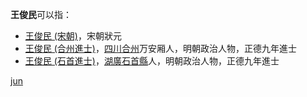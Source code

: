'''王俊民'''可以指：
* [[王俊民_(宋朝)|王俊民 (宋朝)]]，宋朝狀元
* [[王俊民_(合州進士)|王俊民 (合州進士)]]，[[四川|四川]][[合州|合州]]万安厢人，明朝政治人物，正德九年進士
* [[王俊民_(石首進士)|王俊民 (石首進士)]]，[[湖廣|湖廣]][[石首縣|石首縣]]人，明朝政治人物，正德九年進士

{{disambig}}

[[Category:三字王姓人名消歧义|jun]]